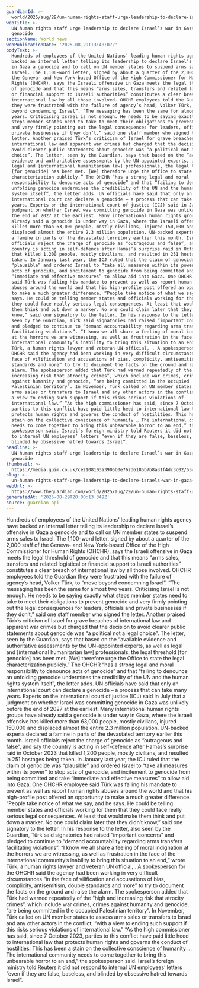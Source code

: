 ```yaml
---
guardianId: >-
  world/2025/aug/29/un-human-rights-staff-urge-leadership-to-declare-israels-war-in-gaza-a-genocide
webTitle: >-
  UN human rights staff urge leadership to declare Israel’s war in Gaza a
  genocide
sectionName: World news
webPublicationDate: '2025-08-29T13:48:07Z'
bodyText: >-
  Hundreds of employees of the United Nations’ leading human rights agency have
  backed an internal letter telling its leadership to declare Israel’s offensive
  in Gaza a genocide and to call on UN member states to suspend arms sales to
  Israel. The 1,100-word letter, signed by about a quarter of the 2,000 staff of
  the Geneva- and New York-based Office of the High Commissioner for Human
  Rights (OHCHR), says the Israeli offensive in Gaza meets the legal threshold
  of genocide and that this means “arms sales, transfers and related logistical
  or financial support to Israeli authorities” constitutes a clear breach of
  international law by all those involved. OHCHR employees told the Guardian
  they were frustrated with the failure of agency’s head, Volker Türk, to “move
  beyond condemning Israel”. “The messaging has been the same for almost two
  years. Criticising Israel is not enough. He needs to be saying exactly what
  steps member states need to take to meet their obligations to prevent genocide
  and very firmly pointing out the legal consequences for leaders, officials and
  private businesses if they don’t,” said one staff member who signed the
  letter. Another praised Türk’s criticism of Israel for grave breaches of
  international law and apparent war crimes but charged that the decision to
  avoid clearer public statements about genocide was “a political not a legal
  choice”. The letter, seen by the Guardian, says that based on the “available
  evidence and authoritative assessments by the UN-appointed experts, as well as
  legal and [international humanitarian law] professionals, the legal threshold
  [for genocide] has been met. [We] therefore urge the Office to state the legal
  characterization publicly.” The OHCHR “has a strong legal and moral
  responsibility to denounce acts of genocide” and that “failing to denounce an
  unfolding genocide undermines the credibility of the UN and the human rights
  system itself”, the letter adds. UN officials have said that only an
  international court can declare a genocide – a process that can take many
  years. Experts on the international court of justice (ICJ) said in July that a
  judgment on whether Israel was committing genocide in Gaza was unlikely before
  the end of 2027 at the earliest. Many international human rights groups have
  already said a genocide is under way in Gaza, where the Israeli offensive has
  killed more than 63,000 people, mostly civilians, injured 150,000 and
  displaced almost the entire 2.3 million population. UN-backed experts declared
  a famine in parts of the devastated territory earlier this month. Israeli
  officials reject the charge of genocide as “outrageous and false”, and say the
  country is acting in self-defence after Hamas’s surprise raid in October 2023
  that killed 1,200 people, mostly civilians, and resulted in 251 hostages being
  taken. In January last year, the ICJ ruled that the claim of genocide was
  “plausible” and ordered Israel to “take all measures within its power” to stop
  acts of genocide, and incitement to genocide from being committed and take
  “immediate and effective measures” to allow aid into Gaza. One OHCHR employee
  said Türk was failing his mandate to prevent as well as report human rights
  abuses around the world and that his high-profile post offered an opportunity
  to make a much greater difference. “People take notice of what we say, and he
  says. He could be telling member states and officials working for them that
  they could face really serious legal consequences. At least that would make
  them think and put down a marker. No one could claim later that they didn’t
  know,” said one signatory to the letter. In his response to the letter, also
  seen by the Guardian, Türk said signatories had raised “important concerns”
  and pledged to continue to “demand accountability regarding arms transfers
  facilitating violations”. “I know we all share a feeling of moral indignation
  at the horrors we are witnessing, as well as frustration in the face of the
  international community’s inability to bring this situation to an end,” wrote
  Türk, a human rights lawyer and veteran UN official, . A spokesperson for the
  OHCHR said the agency had been working in very difficult circumstances “in the
  face of vilification and accusations of bias, complicity, antisemitism, double
  standards and more” to try to document the facts on the ground and raise the
  alarm. The spokesperson added that Türk had warned repeatedly of the “high and
  increasing risk that atrocity crimes”, which include war crimes, crimes
  against humanity and genocide, “are being committed in the occupied
  Palestinian territory”. In November, Türk called on UN member states to assess
  arms sales or transfers to Israel and any other actors in the conflict, “with
  a view to ending such support if this risks serious violations of
  international law.” “As the high commissioner has said, since 7 October 2023,
  parties to this conflict have paid little heed to international law that
  protects human rights and governs the conduct of hostilities. This has been a
  stain on the collective conscience of humanity … The international community
  needs to come together to bring this unbearable horror to an end,” the
  spokesperson said. Israel’s foreign ministry told Reuters it did not respond
  to internal UN employees’ letters “even if they are false, baseless, and
  blinded by obsessive hatred towards Israel”.
headline: >-
  UN human rights staff urge leadership to declare Israel’s war in Gaza a
  genocide
thumbnail: >-
  https://media.guim.co.uk/ce2108103a3906b0e762d6185b7b8a31f4dc3c02/534_0_5600_4480/500.jpg
slug: >-
  un-human-rights-staff-urge-leadership-to-declare-israels-war-in-gaza-a-genocide
webUrl: >-
  https://www.theguardian.com/world/2025/aug/29/un-human-rights-staff-urge-leadership-to-declare-israels-war-in-gaza-a-genocide
generatedAt: '2025-08-29T20:00:13.349Z'
source: guardian-api
---
```

Hundreds of employees of the United Nations’ leading human rights agency have backed an internal letter telling its leadership to declare Israel’s offensive in Gaza a genocide and to call on UN member states to suspend arms sales to Israel. The 1,100-word letter, signed by about a quarter of the 2,000 staff of the Geneva- and New York-based Office of the High Commissioner for Human Rights (OHCHR), says the Israeli offensive in Gaza meets the legal threshold of genocide and that this means “arms sales, transfers and related logistical or financial support to Israeli authorities” constitutes a clear breach of international law by all those involved. OHCHR employees told the Guardian they were frustrated with the failure of agency’s head, Volker Türk, to “move beyond condemning Israel”. “The messaging has been the same for almost two years. Criticising Israel is not enough. He needs to be saying exactly what steps member states need to take to meet their obligations to prevent genocide and very firmly pointing out the legal consequences for leaders, officials and private businesses if they don’t,” said one staff member who signed the letter. Another praised Türk’s criticism of Israel for grave breaches of international law and apparent war crimes but charged that the decision to avoid clearer public statements about genocide was “a political not a legal choice”. The letter, seen by the Guardian, says that based on the “available evidence and authoritative assessments by the UN-appointed experts, as well as legal and [international humanitarian law] professionals, the legal threshold [for genocide] has been met. [We] therefore urge the Office to state the legal characterization publicly.” The OHCHR “has a strong legal and moral responsibility to denounce acts of genocide” and that “failing to denounce an unfolding genocide undermines the credibility of the UN and the human rights system itself”, the letter adds. UN officials have said that only an international court can declare a genocide – a process that can take many years. Experts on the international court of justice (ICJ) said in July that a judgment on whether Israel was committing genocide in Gaza was unlikely before the end of 2027 at the earliest. Many international human rights groups have already said a genocide is under way in Gaza, where the Israeli offensive has killed more than 63,000 people, mostly civilians, injured 150,000 and displaced almost the entire 2.3 million population. UN-backed experts declared a famine in parts of the devastated territory earlier this month. Israeli officials reject the charge of genocide as “outrageous and false”, and say the country is acting in self-defence after Hamas’s surprise raid in October 2023 that killed 1,200 people, mostly civilians, and resulted in 251 hostages being taken. In January last year, the ICJ ruled that the claim of genocide was “plausible” and ordered Israel to “take all measures within its power” to stop acts of genocide, and incitement to genocide from being committed and take “immediate and effective measures” to allow aid into Gaza. One OHCHR employee said Türk was failing his mandate to prevent as well as report human rights abuses around the world and that his high-profile post offered an opportunity to make a much greater difference. “People take notice of what we say, and he says. He could be telling member states and officials working for them that they could face really serious legal consequences. At least that would make them think and put down a marker. No one could claim later that they didn’t know,” said one signatory to the letter. In his response to the letter, also seen by the Guardian, Türk said signatories had raised “important concerns” and pledged to continue to “demand accountability regarding arms transfers facilitating violations”. “I know we all share a feeling of moral indignation at the horrors we are witnessing, as well as frustration in the face of the international community’s inability to bring this situation to an end,” wrote Türk, a human rights lawyer and veteran UN official, . A spokesperson for the OHCHR said the agency had been working in very difficult circumstances “in the face of vilification and accusations of bias, complicity, antisemitism, double standards and more” to try to document the facts on the ground and raise the alarm. The spokesperson added that Türk had warned repeatedly of the “high and increasing risk that atrocity crimes”, which include war crimes, crimes against humanity and genocide, “are being committed in the occupied Palestinian territory”. In November, Türk called on UN member states to assess arms sales or transfers to Israel and any other actors in the conflict, “with a view to ending such support if this risks serious violations of international law.” “As the high commissioner has said, since 7 October 2023, parties to this conflict have paid little heed to international law that protects human rights and governs the conduct of hostilities. This has been a stain on the collective conscience of humanity … The international community needs to come together to bring this unbearable horror to an end,” the spokesperson said. Israel’s foreign ministry told Reuters it did not respond to internal UN employees’ letters “even if they are false, baseless, and blinded by obsessive hatred towards Israel”.
